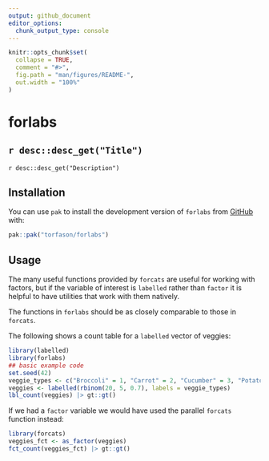 ```yaml
---
output: github_document
editor_options: 
  chunk_output_type: console
---
```


<!-- README.md is generated from README.Rmd. Please edit that file -->

```r
knitr::opts_chunk$set(
  collapse = TRUE,
  comment = "#>",
  fig.path = "man/figures/README-",
  out.width = "100%"
)
```

# forlabs

<!-- badges: start -->
<!-- badges: end -->

## `r desc::desc_get("Title")`

`r desc::desc_get("Description")`

## Installation

You can use `pak` to install the development version of `forlabs` from [GitHub](https://github.com/torfason/forlabs) with:

```r
pak::pak("torfason/forlabs")
```

## Usage

The many useful functions provided by `forcats` are useful for working with factors, but if the variable of interest is `labelled` rather than `factor` it is helpful to have utilities that work with them natively.

The functions in `forlabs` should be as closely comparable to those in `forcats`.

The following shows a count table for a `labelled` vector of veggies:

```r
library(labelled)
library(forlabs)
## basic example code
set.seed(42)
veggie_types <- c("Broccoli" = 1, "Carrot" = 2, "Cucumber" = 3, "Potato" = 4, "Tomato" = 5)
veggies <- labelled(rbinom(20, 5, 0.7), labels = veggie_types)
lbl_count(veggies) |> gt::gt()
```

If we had a `factor` variable we would have used the parallel `forcats` function instead:

```r
library(forcats)
veggies_fct <- as_factor(veggies)
fct_count(veggies_fct) |> gt::gt()
```

